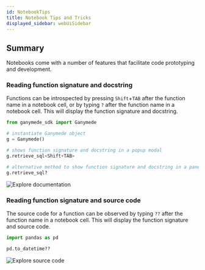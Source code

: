 ```yaml
---
id: NotebookTips
title: Notebook Tips and Tricks
displayed_sidebar: webUiSidebar
---
```


## Summary

Notebooks come with a number of features that facilitate code prototyping and development.  

### Reading function signature and docstring

Functions can be introspected by pressing `Shift`+`TAB` after the function name in a notebook cell, or by typing `?` after the function name in a notebook cell.  This will display the function signature and docstring.  

```python
from ganymede_sdk import Ganymede

# instantiate Ganymede object
g = Ganymede()

# shows function signature and docstring in a popup modal
g.retrieve_sql<Shift+TAB>

# alternative method to show function signature and docstring in a pane at the bottom of the screen
g.retrieve_sql?
```

<img alt="Explore documentation" 
      src="https://ganymede-bio.mo.cloudinary.net/apiServer/Example_Function_Docstring20230712.png"
      />
&nbsp;

### Reading function signature and source code

The source code for a function can be observed by typing `??` after the function name in a notebook cell.  This will display the function signature and source code.

```python
import pandas as pd

pd.to_datetime??
```

<img alt="Explore source code" 
      src="https://ganymede-bio.mo.cloudinary.net/apiServer/Example_Function_Source_Narrow20230712.png"
      />
&nbsp;
